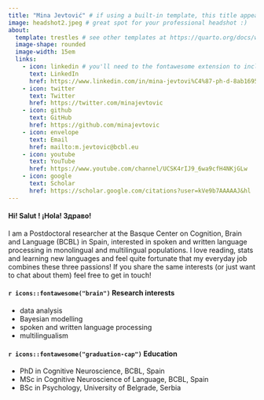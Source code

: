 ```yaml
---
title: "Mina Jevtović" # if using a built-in template, this title appears under your photo
image: headshot2.jpeg # great spot for your professional headshot :) 
about: 
  template: trestles # see other templates at https://quarto.org/docs/websites/website-about.html#templates
  image-shape: rounded
  image-width: 15em
  links:
    - icon: linkedin # you'll need to the fontawesome extension to include icons: https://github.com/quarto-ext/fontawesome
      text: LinkedIn
      href: https://www.linkedin.com/in/mina-jevtovi%C4%87-ph-d-8ab1695a/
    - icon: twitter
      text: Twitter
      href: https://twitter.com/minajevtovic
    - icon: github
      text: GitHub
      href: https://github.com/minajevtovic
    - icon: envelope
      text: Email
      href: mailto:m.jevtovic@bcbl.eu
    - icon: youtube
      text: YouTube
      href: https://www.youtube.com/channel/UCSK4rIJ9_6wa9cfH4NKjGLw
    - icon: google
      text: Scholar
      href: https://scholar.google.com/citations?user=kVe9b7AAAAAJ&hl
---
```


#### Hi! Salut ! ¡Hola! Здраво!

I am a Postdoctoral researcher at the <a href="https://www.bcbl.eu/en" style="text-decoration:none;">Basque Center on Cognition, Brain and Language (BCBL)</a> in Spain, interested in spoken and written language processing in monolingual and multilingual populations. I love reading, stats and learning new languages and feel quite fortunate that my everyday job combines these three passions! If you share the same interests (or just want to chat about them) feel free to get in touch!

#### `r icons::fontawesome("brain")` Research interests

-   data analysis
-   Bayesian modelling
-   spoken and written language processing
-   multilingualism

#### `r icons::fontawesome("graduation-cap")` Education

-   PhD in Cognitive Neuroscience, BCBL, Spain
-   MSc in Cognitive Neuroscience of Language, BCBL, Spain
-   BSc in Psychology, University of Belgrade, Serbia

